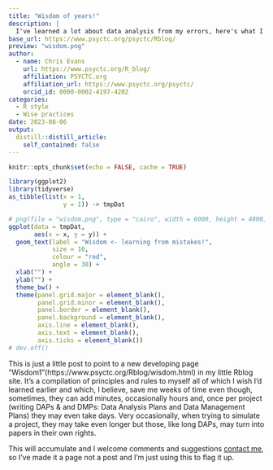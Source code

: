 ```yaml
---
title: "Wisdom of years!"
description: |
  I've learned a lot about data analysis from my errors, here's what I wish I'd known earlier!
base_url: https://www.psyctc.org/psyctc/Rblog/ 
preview: "wisdom.png"
author:
  - name: Chris Evans
    url: https://www.psyctc.org/R_blog/
    affiliation: PSYCTC.org
    affiliation_url: https://www.psyctc.org/psyctc/
    orcid_id: 0000-0002-4197-4202
categories:
  - R style
  - Wise practices
date: 2023-08-06
output:
  distill::distill_article:
    self_contained: false
---
```



```r
knitr::opts_chunk$set(echo = FALSE, cache = TRUE)
```
```r
library(ggplot2)
library(tidyverse)
as_tibble(list(x = 1,
               y = 1)) -> tmpDat

# png(file = "wisdom.png", type = "cairo", width = 6000, height = 4800, res = 300)
ggplot(data = tmpDat,
       aes(x = x, y = y)) +
  geom_text(label = "Wisdom <- learning from mistakes!",
            size = 10,
            colour = "red",
            angle = 30) +
  xlab("") +
  ylab("") +
  theme_bw() +
  theme(panel.grid.major = element_blank(),
        panel.grid.minor = element_blank(),
        panel.border = element_blank(),
        panel.background = element_blank(),
        axis.line = element_blank(),
        axis.text = element_blank(),
        axis.ticks = element_blank()) 
# dev.off()
```

This is just a little post to point to a new developing page "Wisdom1"(https://www.psyctc.org/Rblog/wisdom.html) in my little Rblog site.  It's a compilation of principles and rules to myself all of which I wish I'd learned earlier and which, I believe, save me weeks of time even though, sometimes, they can add minutes, occasionally hours and, once per project (writing DAPs & and DMPs: Data Analysis Plans and Data Management Plans) they may even take days.  Very occasionally, when trying to simulate a project, they may take even longer but those, like long DAPs, may turn into papers in their own rights.

This will accumulate and I welcome comments and suggestions [contact me](https://www.psyctc.org/psyctc/contact-me/), so I've made it a page not a post and I'm just using this to flag it up.
